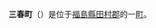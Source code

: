 {{unreferenced|time=2013-10-17T02:42:34+00:00}}
{{日本町村|
自治體名=三春|
町村=町|
圖像=[[File:Miharu_Miharu-Takizakura_Front_1.jpg|240px]]|
圖像說明=[[三春瀧櫻|三春瀑布櫻]]|
町村章=|
日文原名=三春町|
平假名=みはるまち|
羅馬字拼音=Miharu-machi|
都道府縣=福島縣|
支廳=|
郡=田村郡|
編號=07521-3|
面積=72.76|
邊界未定=|
人口=18,839|
統計時間=2007年8月1日|
自治體=[[郡山市|郡山市]]、[[田村市|田村市]]、[[本宮市|本宮市]]、[[二本松市|二本松市]]|
樹=[[櫻|櫻]]|
花=[[山茶花|山茶花]]|
鳥=|
其他象徵物=|
其他象徵=|
郵遞區號=963-7796|
所在地=田村郡三春町字大町1番地之2<br>[[File:三春町役場.JPG|center]]|
電話號碼=247-62-2111|
外部連結=http://www.town.miharu.fukushima.jp/|
經度=|
緯度=|
地圖=|
註記=
}}
'''三春町'''（{{jpn|j=三春町|hg=みはるまち|rm=Miharu machi|f=y}}）是位于[[福島縣|福島縣]][[田村郡|田村郡]]的一[[町|町]]。

{{福島縣}}
{{Authority control}}
{{日本地理小作品}}